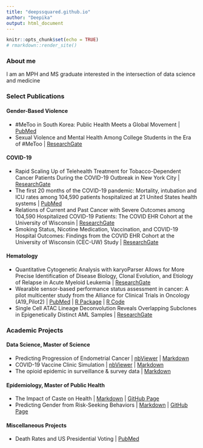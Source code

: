 ```yaml
---
title: "deepssquared.github.io"
author: "Deepika"
output: html_document
---
```


```r
knitr::opts_chunk$set(echo = TRUE)
# rmarkdown::render_site()
```

### About me
I am an MPH and MS graduate interested in the intersection of data science and medicine


### Select Publications 

#### Gender-Based Violence

* #MeToo in South Korea: Public Health Meets a Global Movement | [PubMed](https://pubmed.ncbi.nlm.nih.gov/35862888/)
* Sexual Violence and Mental Health Among College Students in the Era of #MeToo | [ResearchGate](https://www.researchgate.net/publication/345702710_Sexual_Violence_and_Mental_Health_Among_College_Students_in_the_Era_of_MeToo)

#### COVID-19

* Rapid Scaling Up of Telehealth Treatment for Tobacco-Dependent Cancer Patients During the COVID-19 Outbreak in New York City
 | [ResearchGate](https://www.researchgate.net/publication/342854047_Rapid_Scaling_Up_of_Telehealth_Treatment_for_Tobacco-Dependent_Cancer_Patients_During_the_COVID-19_Outbreak_in_New_York_City)
* The first 20 months of the COVID-19 pandemic: Mortality, intubation and ICU rates among 104,590 patients hospitalized at 21 United States health systems | [PubMed](https://pubmed.ncbi.nlm.nih.gov/36170336/)
* Relations of Current and Past Cancer with Severe Outcomes among 104,590 Hospitalized COVID-19 Patients: The COVID EHR Cohort at the University of Wisconsin | [ResearchGate](https://www.researchgate.net/publication/362717637_Relations_of_Current_and_Past_Cancer_with_Severe_Outcomes_among_104590_Hospitalized_COVID-19_Patients_The_COVID_EHR_Cohort_at_the_University_of_Wisconsin)
* Smoking Status, Nicotine Medication, Vaccination, and COVID-19 Hospital Outcomes: Findings from the COVID EHR Cohort at the University of Wisconsin (CEC-UW) Study | [ResearchGate](https://www.researchgate.net/publication/363361565_Smoking_Status_Nicotine_Medication_Vaccination_and_COVID-19_Hospital_Outcomes_Findings_from_the_COVID_EHR_Cohort_at_the_University_of_Wisconsin_CEC-UW_Study)

#### Hematology

* Quantitative Cytogenetic Analysis with karyoParser Allows for More Precise Identification of Disease Biology, Clonal Evolution, and Etiology of Relapse in Acute Myeloid Leukemia | [ResearchGate](https://www.researchgate.net/publication/365816951_Quantitative_Cytogenetic_Analysis_with_karyoParser_Allows_for_More_Precise_Identification_of_Disease_Biology_Clonal_Evolution_and_Etiology_of_Relapse_in_Acute_Myeloid_Leukemia)
* Wearable sensor-based performance status assessment in cancer: A pilot multicenter study from the Alliance for Clinical Trials in Oncology (A19_Pilot2) | [PubMed](https://pubmed.ncbi.nlm.nih.gov/36812616/) | [R Package](https://github.com/JLGlass/fitness) | [R Code](https://github.com/JLGlass/fitness_analysis_code)
* Single Cell ATAC Lineage Deconvolution Reveals Overlapping Subclones in Epigenetically Distinct AML Samples | [ResearchGate](https://www.researchgate.net/publication/356494698_Single_Cell_ATAC_Lineage_Deconvolution_Reveals_Overlapping_Subclones_in_Epigenetically_Distinct_AML_Samples)

### Academic Projects 

#### Data Science, Master of Science 

* Predicting Progression of Endometrial Cancer | [nbViewer](https://nbviewer.org/github/deepssquared/CUNY.MDS/blob/main/DATA602/DATA%20602%20FINAL.ipynb) | [Markdown](https://github.com/deepssquared/CUNY.MDS/blob/main/DATA602/DATA%20602%20FINAL.ipynb)
* COVID-19 Vaccine Clinic Simulation | [nbViewer](https://nbviewer.org/github/deepssquared/CUNY.MDS/blob/main/DATA604/FINAL/FINAL_SUBMISSION.ipynb) | [Markdown](https://github.com/deepssquared/CUNY.MDS/blob/main/DATA604/FINAL/FINAL_SUBMISSION.ipynb)
* The opioid epidemic in surveillance & survey data | [Markdown](https://rpubs.com/ddilip94/DATA607FINAL)

#### Epidemiology, Master of Public Health

* The Impact of Caste on Health | [Markdown](https://github.com/deepssquared/caste-health-india) | [GitHub Page](https://deepssquared.github.io/caste-health-india/)
*  Predicting Gender from Risk-Seeking Behaviors | [Markdown](https://github.com/deepssquared/DSII_FinalProject) | [GitHub Page](https://htmlpreview.github.io/?https://github.com/deepssquared/DSII_FinalProject/blob/master/final_report.html)

#### Miscellaneous Projects

* Death Rates and US Presidential Voting | [PubMed](https://pubmed.ncbi.nlm.nih.gov/31898122/)
